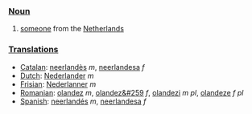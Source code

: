 ===[[Noun]]===

#[[someone]] from the [[Netherlands]]

===[[Translations]]===
*[[Catalan]]: [[neerlandès]] ''m'', [[neerlandesa]] ''f''
*[[Dutch]]:  [[Nederlander]] ''m''
*[[Frisian]]: [[Nederlanner]] ''m''
*[[Romanian]]: [[olandez]] ''m'', [[olandez&#259]] ''f'', [[olandezi]] ''m pl'', [[olandeze]] ''f pl''
*[[Spanish]]: [[neerlandés]] ''m'', [[neerlandesa]] ''f''